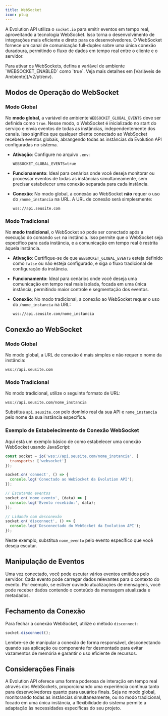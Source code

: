 ```yaml
---
title: WebSocket
icon: plug
---
```


A Evolution API utiliza o `socket.io` para emitir eventos em tempo real, aproveitando a tecnologia WebSocket. Isso torna o desenvolvimento de integrações mais eficiente e direto para os desenvolvedores. O WebSocket fornece um canal de comunicação full-duplex sobre uma única conexão duradoura, permitindo o fluxo de dados em tempo real entre o cliente e o servidor.

<Info>  
Para ativar os WebSockets, defina a variável de ambiente `WEBSOCKET_ENABLED` como `true`. Veja mais detalhes em [Variáveis de Ambiente](/v2/pt/env).
</Info>

## Modos de Operação do WebSocket

### Modo Global

No **modo global**, a variável de ambiente `WEBSOCKET_GLOBAL_EVENTS` deve ser definida como `true`. Nesse modo, o WebSocket é inicializado no start do serviço e envia eventos de todas as instâncias, independentemente dos canais. Isso significa que qualquer cliente conectado ao WebSocket receberá eventos globais, abrangendo todas as instâncias da Evolution API configuradas no sistema.

- **Ativação**: Configure no arquivo `.env`:

    ```plaintext
    WEBSOCKET_GLOBAL_EVENTS=true
    ```

- **Funcionamento**: Ideal para cenários onde você deseja monitorar ou processar eventos de todas as instâncias simultaneamente, sem precisar estabelecer uma conexão separada para cada instância.

- **Conexão**: No modo global, a conexão ao WebSocket **não** requer o uso do `/nome_instancia` na URL. A URL de conexão será simplesmente:

    ```plaintext
    wss://api.seusite.com
    ```

### Modo Tradicional

No **modo tradicional**, o WebSocket só pode ser conectado após a execução do comando `set` na instância. Isso permite que o WebSocket seja específico para cada instância, e a comunicação em tempo real é restrita àquela instância.

- **Ativação**: Certifique-se de que `WEBSOCKET_GLOBAL_EVENTS` esteja definido como `false` ou não esteja configurado, e siga o fluxo tradicional de configuração da instância.

- **Funcionamento**: Ideal para cenários onde você deseja uma comunicação em tempo real mais isolada, focada em uma única instância, permitindo maior controle e segmentação dos eventos.

- **Conexão**: No modo tradicional, a conexão ao WebSocket requer o uso do `/nome_instancia` na URL:

    ```plaintext
    wss://api.seusite.com/nome_instancia
    ```

## Conexão ao WebSocket

### Modo Global

No modo global, a URL de conexão é mais simples e não requer o nome da instância:

~~~plaintext
wss://api.seusite.com
~~~

### Modo Tradicional

No modo tradicional, utilize o seguinte formato de URL:

~~~plaintext
wss://api.seusite.com/nome_instancia
~~~

Substitua `api.seusite.com` pelo domínio real da sua API e `nome_instancia` pelo nome da sua instância específica.

### Exemplo de Estabelecimento de Conexão WebSocket

Aqui está um exemplo básico de como estabelecer uma conexão WebSocket usando JavaScript:

~~~javascript
const socket = io('wss://api.seusite.com/nome_instancia', {
  transports: ['websocket']
});

socket.on('connect', () => {
  console.log('Conectado ao WebSocket da Evolution API');
});

// Escutando eventos
socket.on('nome_evento', (data) => {
  console.log('Evento recebido:', data);
});

// Lidando com desconexão
socket.on('disconnect', () => {
  console.log('Desconectado do WebSocket da Evolution API');
});
~~~

Neste exemplo, substitua `nome_evento` pelo evento específico que você deseja escutar.

## Manipulação de Eventos

Uma vez conectado, você pode escutar vários eventos emitidos pelo servidor. Cada evento pode carregar dados relevantes para o contexto do evento. Por exemplo, se estiver ouvindo atualizações de mensagens, você pode receber dados contendo o conteúdo da mensagem atualizada e metadados.

## Fechamento da Conexão

Para fechar a conexão WebSocket, utilize o método `disconnect`:

~~~javascript
socket.disconnect();
~~~

Lembre-se de manipular a conexão de forma responsável, desconectando quando sua aplicação ou componente for desmontado para evitar vazamentos de memória e garantir o uso eficiente de recursos.

## Considerações Finais

A Evolution API oferece uma forma poderosa de interação em tempo real através dos WebSockets, proporcionando uma experiência contínua tanto para desenvolvedores quanto para usuários finais. Seja no modo global, monitorando todas as instâncias simultaneamente, ou no modo tradicional, focado em uma única instância, a flexibilidade do sistema permite a adaptação às necessidades específicas do seu projeto.
